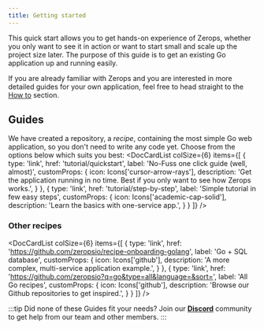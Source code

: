 ```yaml
---
title: Getting started
---
```



This quick start allows you to get hands-on experience of Zerops, whether you only want to see it in action or want to start small and scale up the project size later. The purpose of this guide is to get an existing Go application up and running easily.

If you are already familiar with Zerops and you are interested in more detailed guides for your own application, feel free to head straight to the [How to](/go/how-to/create) section.

## Guides

We have created a repository, a *recipe*, containing the most simple Go web application, so you don't need to write any code yet. Choose from the options below which suits you best:
<DocCardList colSize={6} items={[
      {
        type: 'link',
        href: 'tutorial/quickstart',
        label: 'No-Fuss one click guide (well, almost)',
        customProps: {
          icon: Icons['cursor-arrow-rays'],
          description: 'Get the application running in no time. Best if you only want to see how Zerops works.',
        }
      },
      {
        type: 'link',
        href: 'tutorial/step-by-step',
        label: 'Simple tutorial in few easy steps',
        customProps: {
          icon: Icons['academic-cap-solid'],
          description: 'Learn the basics with one-service app.',
        }
      }
]} />

### Other recipes

<DocCardList colSize={6} items={[
      {
        type: 'link',
        href: 'https://github.com/zeropsio/recipe-onboarding-golang',
        label: 'Go + SQL database',
        customProps: {
          icon: Icons['github'],
          description: 'A more complex, multi-service application example.',
        }
      },
        {
          type: 'link',
          href: 'https://github.com/zeropsio?q=go&type=all&language=&sort=',
          label: 'All Go recipes',
          customProps: {
            icon: Icons['github'],
            description: 'Browse our Github repositories to get inspired.',
          }
        }
      ]} />

:::tip
Did none of these Guides fit your needs? Join our **[Discord](https://discord.com/invite/WDvCZ54)** community to get help from our team and other members.
:::